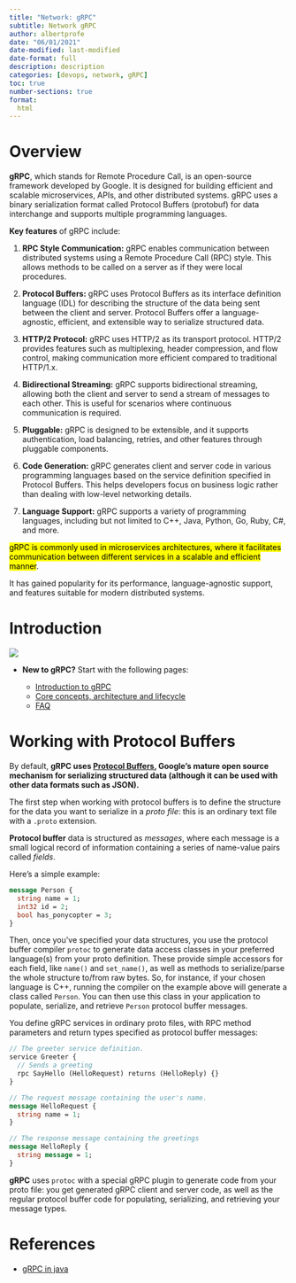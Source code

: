```yaml
---
title: "Network: gRPC"
subtitle: Network gRPC
author: albertprofe
date: "06/01/2021"
date-modified: last-modified
date-format: full
description: description
categories: [devops, network, gRPC]
toc: true
number-sections: true
format:
  html
---
```


# Overview

**gRPC**, which stands for Remote Procedure Call, is an open-source framework developed by Google. It is designed for building efficient and scalable microservices, APIs, and other distributed systems. gRPC uses a binary serialization format called Protocol Buffers (protobuf) for data interchange and supports multiple programming languages.

**Key features** of gRPC include:

1. **RPC Style Communication:** gRPC enables communication between distributed systems using a Remote Procedure Call (RPC) style. This allows methods to be called on a server as if they were local procedures.

2. **Protocol Buffers:** gRPC uses Protocol Buffers as its interface definition language (IDL) for describing the structure of the data being sent between the client and server. Protocol Buffers offer a language-agnostic, efficient, and extensible way to serialize structured data.

3. **HTTP/2 Protocol:** gRPC uses HTTP/2 as its transport protocol. HTTP/2 provides features such as multiplexing, header compression, and flow control, making communication more efficient compared to traditional HTTP/1.x.

4. **Bidirectional Streaming:** gRPC supports bidirectional streaming, allowing both the client and server to send a stream of messages to each other. This is useful for scenarios where continuous communication is required.

5. **Pluggable:** gRPC is designed to be extensible, and it supports authentication, load balancing, retries, and other features through pluggable components.

6. **Code Generation:** gRPC generates client and server code in various programming languages based on the service definition specified in Protocol Buffers. This helps developers focus on business logic rather than dealing with low-level networking details.

7. **Language Support:** gRPC supports a variety of programming languages, including but not limited to C++, Java, Python, Go, Ruby, C#, and more.

<mark>gRPC is commonly used in microservices architectures, where it facilitates communication between different services in a scalable and efficient manner</mark>.

It has gained popularity for its performance, language-agnostic support, and features suitable for modern distributed systems.

# Introduction

![](/images/devops/grpc.svg)

- **New to gRPC?** Start with the following pages:

  - [Introduction to gRPC](https://grpc.io/docs/what-is-grpc/introduction/)
  - [Core concepts, architecture and lifecycle](https://grpc.io/docs/what-is-grpc/core-concepts/)
  - [FAQ](https://grpc.io/docs/what-is-grpc/faq/)

# Working with Protocol Buffers

By default, **gRPC uses [Protocol Buffers](https://protobuf.dev/overview/){.external}, Google’s mature open source mechanism for serializing structured data (although it can be used with other data formats such as JSON).**

The first step when working with protocol buffers is to define the structure
for the data you want to serialize in a *proto file*: this is an ordinary text
file with a `.proto` extension.

**Protocol buffer** data is structured as *messages*, where each message is a small logical record of information containing a series of name-value pairs called *fields*.

Here's a simple example:

```proto
message Person {
  string name = 1;
  int32 id = 2;
  bool has_ponycopter = 3;
}
```

Then, once you've specified your data structures, you use the protocol buffer
compiler `protoc` to generate data access classes in your preferred language(s)
from your proto definition. These provide simple accessors for each field,
like `name()` and `set_name()`, as well as methods to serialize/parse
the whole structure to/from raw bytes. So, for instance, if your chosen
language is C++, running the compiler on the example above will generate a
class called `Person`. You can then use this class in your application to
populate, serialize, and retrieve `Person` protocol buffer messages.

You define gRPC services in ordinary proto files, with RPC method parameters and return types specified as protocol buffer messages:

```proto
// The greeter service definition.
service Greeter {
  // Sends a greeting
  rpc SayHello (HelloRequest) returns (HelloReply) {}
}

// The request message containing the user's name.
message HelloRequest {
  string name = 1;
}

// The response message containing the greetings
message HelloReply {
  string message = 1;
}
```

**gRPC** uses `protoc` with a special gRPC plugin to generate code from your proto file: you get generated gRPC client and server code, as well as the regular protocol buffer code for populating, serializing, and retrieving your message types.


# References

- [gRPC in java](https://grpc.io/docs/languages/java/quickstart/){.external}




